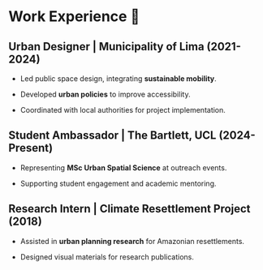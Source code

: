 # Work Experience 💼

## **Urban Designer \| Municipality of Lima** (2021-2024)

-   Led public space design, integrating **sustainable mobility**.

-   Developed **urban policies** to improve accessibility.

-   Coordinated with local authorities for project implementation.

## **Student Ambassador \| The Bartlett, UCL** (2024-Present)

-   Representing **MSc Urban Spatial Science** at outreach events.

-   Supporting student engagement and academic mentoring.

## **Research Intern \| Climate Resettlement Project** (2018)

-   Assisted in **urban planning research** for Amazonian resettlements.

-   Designed visual materials for research publications.
